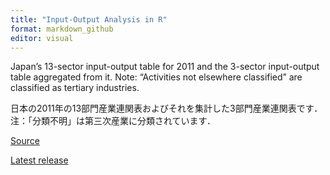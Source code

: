 ```yaml
---
title: "Input-Output Analysis in R"
format: markdown_github
editor: visual
---
```


Japan's 13-sector input-output table for 2011 and the 3-sector input-output table aggregated from it.
Note: "Activities not elsewhere classified" are classified as tertiary industries.

日本の2011年の13部門産業連関表およびそれを集計した3部門産業連関表です．
注：「分類不明」は第三次産業に分類されています．

[Source](https://www.e-stat.go.jp/dbview?sid=0003119272)

[Latest release](https://github.com/UchidaMizuki/blog-ioanalysis-in-r/releases/tag/v1.0.0)
